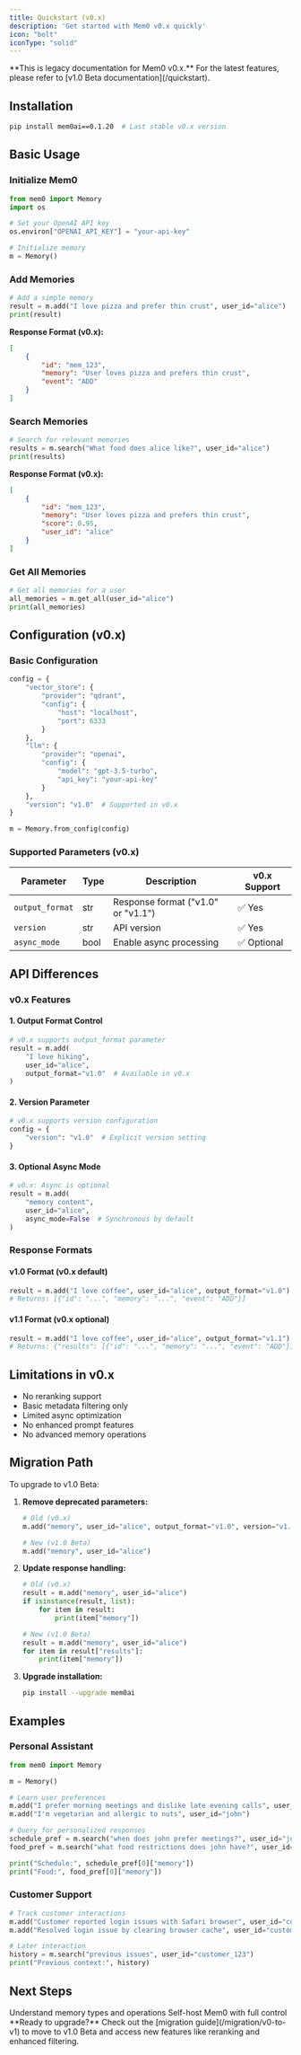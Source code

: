 ```yaml
---
title: Quickstart (v0.x)
description: 'Get started with Mem0 v0.x quickly'
icon: "bolt"
iconType: "solid"
---
```


<Warning>
**This is legacy documentation for Mem0 v0.x.** For the latest features, please refer to [v1.0 Beta documentation](/quickstart).
</Warning>

## Installation

```bash
pip install mem0ai==0.1.20  # Last stable v0.x version
```

## Basic Usage

### Initialize Mem0

```python
from mem0 import Memory
import os

# Set your OpenAI API key
os.environ["OPENAI_API_KEY"] = "your-api-key"

# Initialize memory
m = Memory()
```

### Add Memories

```python
# Add a simple memory
result = m.add("I love pizza and prefer thin crust", user_id="alice")
print(result)
```

**Response Format (v0.x):**
```json
[
    {
        "id": "mem_123",
        "memory": "User loves pizza and prefers thin crust",
        "event": "ADD"
    }
]
```

### Search Memories

```python
# Search for relevant memories
results = m.search("What food does alice like?", user_id="alice")
print(results)
```

**Response Format (v0.x):**
```json
[
    {
        "id": "mem_123",
        "memory": "User loves pizza and prefers thin crust",
        "score": 0.95,
        "user_id": "alice"
    }
]
```

### Get All Memories

```python
# Get all memories for a user
all_memories = m.get_all(user_id="alice")
print(all_memories)
```

## Configuration (v0.x)

### Basic Configuration

```python
config = {
    "vector_store": {
        "provider": "qdrant",
        "config": {
            "host": "localhost",
            "port": 6333
        }
    },
    "llm": {
        "provider": "openai",
        "config": {
            "model": "gpt-3.5-turbo",
            "api_key": "your-api-key"
        }
    },
    "version": "v1.0"  # Supported in v0.x
}

m = Memory.from_config(config)
```

### Supported Parameters (v0.x)

| Parameter | Type | Description | v0.x Support |
|-----------|------|-------------|--------------|
| `output_format` | str | Response format ("v1.0" or "v1.1") | ✅ Yes |
| `version` | str | API version | ✅ Yes |
| `async_mode` | bool | Enable async processing | ✅ Optional |

## API Differences

### v0.x Features

#### 1. Output Format Control
```python
# v0.x supports output_format parameter
result = m.add(
    "I love hiking",
    user_id="alice",
    output_format="v1.0"  # Available in v0.x
)
```

#### 2. Version Parameter
```python
# v0.x supports version configuration
config = {
    "version": "v1.0"  # Explicit version setting
}
```

#### 3. Optional Async Mode
```python
# v0.x: Async is optional
result = m.add(
    "memory content",
    user_id="alice",
    async_mode=False  # Synchronous by default
)
```

### Response Formats

#### v1.0 Format (v0.x default)
```python
result = m.add("I love coffee", user_id="alice", output_format="v1.0")
# Returns: [{"id": "...", "memory": "...", "event": "ADD"}]
```

#### v1.1 Format (v0.x optional)
```python
result = m.add("I love coffee", user_id="alice", output_format="v1.1")
# Returns: {"results": [{"id": "...", "memory": "...", "event": "ADD"}]}
```

## Limitations in v0.x

- No reranking support
- Basic metadata filtering only
- Limited async optimization
- No enhanced prompt features
- No advanced memory operations

## Migration Path

To upgrade to v1.0 Beta:

1. **Remove deprecated parameters:**
   ```python
   # Old (v0.x)
   m.add("memory", user_id="alice", output_format="v1.0", version="v1.0")

   # New (v1.0 Beta)
   m.add("memory", user_id="alice")
   ```

2. **Update response handling:**
   ```python
   # Old (v0.x)
   result = m.add("memory", user_id="alice")
   if isinstance(result, list):
       for item in result:
           print(item["memory"])

   # New (v1.0 Beta)
   result = m.add("memory", user_id="alice")
   for item in result["results"]:
       print(item["memory"])
   ```

3. **Upgrade installation:**
   ```bash
   pip install --upgrade mem0ai
   ```

## Examples

### Personal Assistant

```python
from mem0 import Memory

m = Memory()

# Learn user preferences
m.add("I prefer morning meetings and dislike late evening calls", user_id="john")
m.add("I'm vegetarian and allergic to nuts", user_id="john")

# Query for personalized responses
schedule_pref = m.search("when does john prefer meetings?", user_id="john")
food_pref = m.search("what food restrictions does john have?", user_id="john")

print("Schedule:", schedule_pref[0]["memory"])
print("Food:", food_pref[0]["memory"])
```

### Customer Support

```python
# Track customer interactions
m.add("Customer reported login issues with Safari browser", user_id="customer_123")
m.add("Resolved login issue by clearing browser cache", user_id="customer_123")

# Later interaction
history = m.search("previous issues", user_id="customer_123")
print("Previous context:", history)
```

## Next Steps

<CardGroup cols={2}>
  <Card title="Core Concepts" icon="brain" href="/v0x/core-concepts/memory-types">
    Understand memory types and operations
  </Card>
  <Card title="Open Source Guide" icon="code" href="/v0x/open-source/overview">
    Self-host Mem0 with full control
  </Card>
</CardGroup>

<Info>
**Ready to upgrade?** Check out the [migration guide](/migration/v0-to-v1) to move to v1.0 Beta and access new features like reranking and enhanced filtering.
</Info>